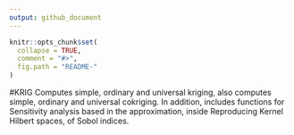 ```yaml
---
output: github_document
---
```


<!-- README.md is generated from README.Rmd. Please edit that file -->

```r
knitr::opts_chunk$set(
  collapse = TRUE,
  comment = "#>",
  fig.path = "README-"
)
```

#KRIG
Computes simple, ordinary and universal kriging, also computes simple, ordinary and universal 
cokriging. In addition, includes functions for Sensitivity analysis based in the approximation, 
inside Reproducing Kernel Hilbert spaces, of Sobol indices.